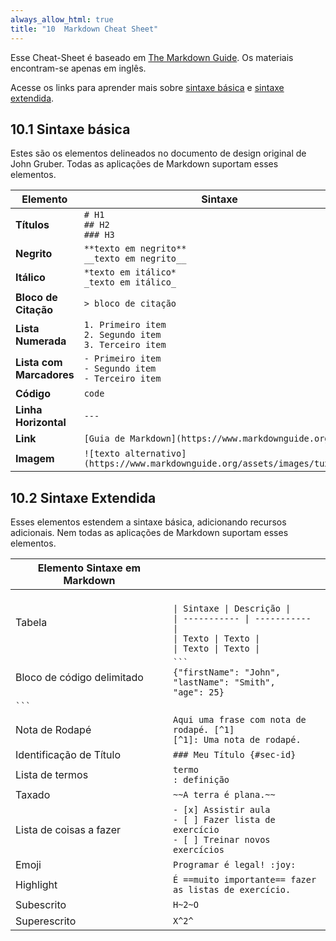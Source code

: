 ```yaml
---
always_allow_html: true
title: "10  Markdown Cheat Sheet"
---
```


Esse Cheat-Sheet é baseado em [The Markdown Guide](https://www.markdownguide.org/). Os materiais encontram-se apenas em inglês.

Acesse os links para aprender mais sobre [sintaxe básica](https://www.markdownguide.org/basic-syntax) e [sintaxe extendida](https://www.markdownguide.org/extended-syntax).

## 10.1 Sintaxe básica

Estes são os elementos delineados no documento de design original de John Gruber. Todas as aplicações de Markdown suportam esses elementos.

|**Elemento**| **Sintaxe**|
|---|---|
|**Títulos**|`# H1` <br> `## H2` <br> `### H3` |
|**Negrito**|	`**texto em negrito**` <br> `__texto em negrito__` |
|**Itálico**|	`*texto em itálico*` <br> `_texto em itálico_` |
|**Bloco de Citação** |	`> bloco de citação` |
|**Lista Numerada**	|`1. Primeiro item` <br> `2. Segundo item` <br> `3. Terceiro item`|
|**Lista com Marcadores**|	`- Primeiro item` <br> `- Segundo item` <br> `- Terceiro item`|
|**Código** |	```code```|
|**Linha Horizontal** |	`---` |
|**Link** |	`[Guia de Markdown](https://www.markdownguide.org)`|
|**Imagem** |	`![texto alternativo](https://www.markdownguide.org/assets/images/tux.png)`|

## 10.2 Sintaxe Extendida

Esses elementos estendem a sintaxe básica, adicionando recursos adicionais. Nem todas as aplicações de Markdown suportam esses elementos.

|**Elemento**	**Sintaxe em Markdown**
|---|---|
|Tabela	| <br> `| Sintaxe | Descrição |` <br> `| ----------- | ----------- |` <br> `| Texto | Texto |` <br> `| Texto | Texto |` |
|Bloco de código delimitado	| ` ``` ` <br> `{"firstName": "John",` <br> `"lastName": "Smith",` <br> `"age": 25}` <br> 
` ``` ` |
|Nota de Rodapé	|`Aqui uma frase com nota de rodapé. [^1]` <br> `[^1]: Uma nota de rodapé.`|
|Identificação de Título |	`### Meu Título {#sec-id}`
|Lista de termos	|`termo`<br>`: definição`|
|Taxado|	`~~A terra é plana.~~`|
|Lista de coisas a fazer	|`- [x] Assistir aula` <br> `- [ ] Fazer lista de exercício` <br> `- [ ] Treinar novos exercícios`|
|Emoji	|`Programar é legal! :joy:`|
|Highlight	|`É ==muito importante== fazer as listas de exercício.`|
|Subescrito	|`H~2~O`|
|Superescrito	|`X^2^`|